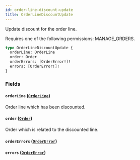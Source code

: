 ```yaml
---
id: order-line-discount-update
title: OrderLineDiscountUpdate
---
```


Update discount for the order line.

Requires one of the following permissions: MANAGE_ORDERS.

```graphql
type OrderLineDiscountUpdate {
  orderLine: OrderLine
  order: Order
  orderErrors: [OrderError!]!
  errors: [OrderError!]!
}
```

### Fields

#### `orderLine` ([`OrderLine`](../../../developer/api-reference/objects/order-line))

Order line which has been discounted.

#### `order` ([`Order`](../../../developer/api-reference/objects/order))

Order which is related to the discounted line.

#### `orderErrors` ([`OrderError`](../../../developer/api-reference/objects/order-error))

#### `errors` ([`OrderError`](../../../developer/api-reference/objects/order-error))
